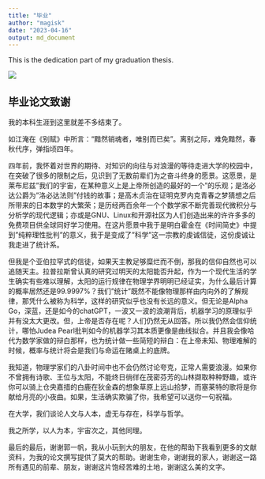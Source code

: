```yaml
---
title: "毕业"
author: "magisk"
date: "2023-04-16"
output: md_document
---
```


This is the dedication part of my graduation thesis.

<!--more-->

![](/images/20230226004735.jpg)

## 毕业论文致谢

我的本科生涯到这里就差不多结束了。

如江淹在《别赋》中所言："黯然销魂者，唯别而已矣"。离别之际，难免黯然，春秋代序，弹指顷四年。

四年前，我怀着对世界的期待、对知识的向往与对浪漫的等待走进大学的校园中，在突破了很多的限制之后，见识到了无数前辈们为之奋斗终身的愿景。这愿景，是莱布尼兹"我们的宇宙，在某种意义上是上帝所创造的最好的一个"的乐观；是洛必达公爵为"洛必达法则"付钱的故事；是高木贞治在证明克罗内克青春之梦猜想之后所带来的日本数学的大繁荣；是历经两百余年一个个数学家不断完善现代微积分与分析学的现代逻辑；亦或是GNU、Linux和开源社区为人们创造出来的许许多多的免费项目供全球同好学习使用。在这片愿景中我于是明白霍金在《时间简史》中提到"纯粹理性批判"的意义，我于是变成了"科学"这一宗教的虔诚信徒，这份虔诚让我走进了统计系。

但我是个亚伯拉罕式的信徒，如果天主教足够糜烂而不倒，那我的信仰自然也可以追随天主。拉普拉斯曾认真的研究过明天的太阳能否升起，作为一个现代生活的学生确实有些难以理解，太阳的运行规律在物理学界明明已经证实，为什么最后计算的概率居然还是99.9997%？我们"统计"既然不能像物理那样由内向外的了解规律，那凭什么被称为科学，这样的研究似乎也没有长远的意义。但无论是Alpha Go，深蓝，还是如今的chatGPT，一波又一波的浪潮背后，机器学习的原理似乎并有没太大更改。但，上帝是否存在呢？人们仍然无从回答。所以我仍然会信仰统计，哪怕Judea Pearl批判如今的机器学习其本质更像是曲线拟合。并且我会像哈代为数学家做的辩白那样，也为统计做一些简短的辩白：在上帝未知、物理难解的时候，概率与统计将会是我们与命运在赌桌上的底牌。

我知道，物理学家们的八卦时间中也不会仍然讨论夸克，正常人需要浪漫。如果你不曾拥有诗歌、王位与太阳，不能终日徜徉在茂密芬芳的山林撷取种种野趣，或许你可以骑上仓央嘉措的白鹿在狄金森的想象草原上远山拾梦，而塞莱特的歌将是你献给月亮的小夜曲。如果，生活确实欺骗了你，我希望可以送你一句祝福。

在大学，我们谈论人文与人本，虚无与存在，科学与哲学。

我之所学，以人为本，宇宙次之，其他同理。

最后的最后，谢谢郭一帆，我从小玩到大的朋友，在他的帮助下我看到更多的文献资料，为我的论文撰写提供了莫大的帮助。谢谢生命，谢谢我的家人，谢谢这一路所有遇见的前辈、朋友，谢谢这片饱经苦难的土地，谢谢这么美的文字。
